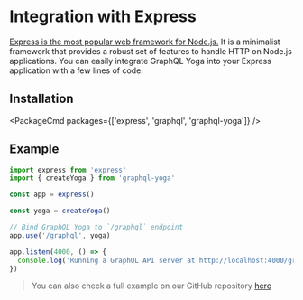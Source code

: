 
# Integration with Express

[Express is the most popular web framework for Node.js.](https://expressjs.com/) It is a minimalist framework that provides a robust set of features to handle HTTP on Node.js applications.
You can easily integrate GraphQL Yoga into your Express application with a few lines of code.

## Installation

<PackageCmd packages={['express', 'graphql', 'graphql-yoga']} />

## Example

```ts
import express from 'express'
import { createYoga } from 'graphql-yoga'

const app = express()

const yoga = createYoga()

// Bind GraphQL Yoga to `/graphql` endpoint
app.use('/graphql', yoga)

app.listen(4000, () => {
  console.log('Running a GraphQL API server at http://localhost:4000/graphql')
})
```

> You can also check a full example on our GitHub repository [here](https://github.com/dotansimha/graphql-yoga/tree/v3/examples/express)
